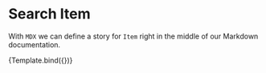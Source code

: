 <!--- index.stories.mdx -->


<Meta title="Components/Item" component={Item} />

# Search Item

With `MDX` we can define a story for `Item` right in the middle of our
Markdown documentation.

<!--- This is your Story template function, shown here in React -->


<Canvas>
  <Story name="Default" args={{ 
      label: 'Default story', 
      id: 'https://id.com/1'
    }}>
    {Template.bind({})}
   </Story>
</Canvas>
